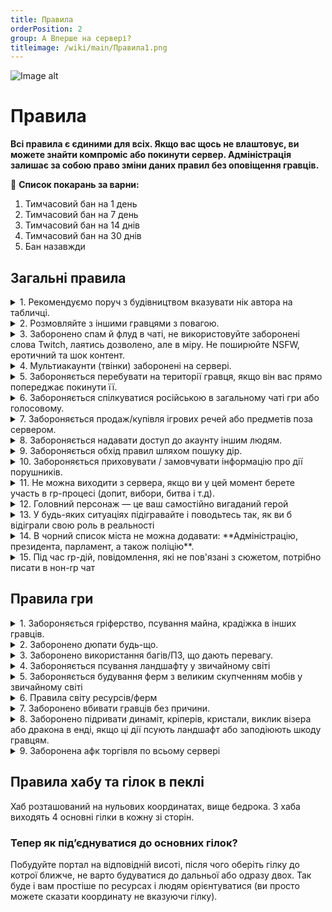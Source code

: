 ```yaml
---
title: Правила
orderPosition: 2
group: A Вперше на сервері?
titleimage: /wiki/main/Правила1.png
---
```


<img src='/wiki/main/Правила.png' className="topimage" alt="Image alt" />


# Правила

**Всі правила є єдиними для всіх. Якщо вас щось не влаштовує, ви можете знайти компроміс або покинути сервер. Адміністрація залишає за собою право зміни даних правил без оповіщення гравців.**

<aside>

🚨 **Список покарань за варни:**

1. Тимчасовий бан на 1 день
2. Тимчасовий бан на 7 день
3. Тимчасовий бан на 14 днів
4. Тимчасовий бан на 30 днів
5. Бан назавжди
</aside>


## Загальні правила

<details>

<summary>
 1. Рекомендуємо поруч з будівництвом вказувати нік автора на табличці. </summary>


Це один з єдиних варіантів помітити що це ваші ресурси, блоки, будівлі.

<aside>

🚨 Покарання: немає, але вашу територію, речі можуть пошкодити або забрати, й тоді це будуть лише ваші проблеми.
</aside>

</details>


<details>

<summary>
 2. Розмовляйте з іншими гравцями з повагою. </summary>


Без образ та негативу. Намагайтесь тримати себе в руках навіть в найскладніших ситуаціях. Завжди можна вирішити запитання звернувшись до адміністрації.

Заборонено просувати ідеології ненависті заснованої на расовому, етнічному або релігійному ґрунті. Расизм, нацизм, шовінізм, фашизм. Пропагування наркотиків теж заборонено. Можна відігравати РП із наркотиками, якщо наркотики будуть не справжніми, а вигаданими. Назва та зовнішній вигляд не має відсилати до справжніх наркотиків.

<aside>

🚨 Покарання: від варну до бану назавжди

Конфлікти це нормально, воно справді інколи трапляються, але виносьте це за сервер. Особисто розберіться один між одним. Звісно ж нормальна обґрунтована дискусія приймається.

</aside>


</details>



<details>

<summary>
 3. Заборонено спам й флуд в чаті, не використовуйте заборонені слова Twitch, лаятись дозволено, але в міру. Не поширюйте NSFW, еротичний та шок контент. </summary>


**Спам** — масове розсилання повідомлень рекламного чи іншого характеру людям, які не висловили бажання їх одержувати.

**Флуд** — марнослів'я, повідомлення, яке займає великі обсяги і не несе якоїсь нової чи корисної інформації. Крім того, флудом називають будь-яке повідомлення, яке не стосується теми діалогу,тощо.

**Ознайомитись зі забороненими словами можна тут** — [Заборонені слова на Twitch – Telegraph](https://telegra.ph/Zaboronen%D1%96-slova-na-Twitch-04-30).

<aside>

🚨 Покарання: від варну до бану назавжди

Моментальний бан назавжди видається якщо ви намірено використовуєте заборонені слова в присутності стрімера, ютубера, щоб його забанити.

</aside>

</details>


<details>

<summary>
 4. Мультиакаунти (твінки) заборонені на сервері. </summary>


Заборонено створювати нові акаунти, й заходити з них на сервер. Спроба заходу на сервер під нікнеймами інших гравців карається так само.

<aside>

🚨 Покарання: моментальний бан по ip усіх акаунтів.

</aside>

</details>


<details>

<summary>
 5. Забороняється перебувати на території гравця, якщо він вас прямо попереджає покинути її. </summary>


Якщо гравець прямо сказав, щоб ви покинули його територію, але у відповідь отримав ігнорування, він має повноцінне право вбити вас на своїй території, звісно ж територія повинна бути помічена(наприклад табличкою з вашим нікнеймом). Проте речі гравець зобов’язаний повернути.

Якщо ви стали тим самим хто просить покинути територію, а гравець не слухається, ви можете звернутися до поліції або адміністрації.

<aside>

🚨 Покарання: від штрафу до варну

</aside>

</details>


<details>

<summary>
 6. Забороняється спілкуватися російською в загальному чаті гри або голосовому. </summary>


Ми розуміємо, що перехід на українську має бути лагідним, тому якщо ви користуєтеся суржиком та стараєтеся говорити українською - ласкаво просимо.

<aside>

🚨 Покарання: від варну до бану

</aside>

</details>


<details>

<summary>
 7. Забороняється продаж/купівля ігрових речей або предметів поза сервером.</summary>


Будь-які способи придбати або продати щось за реальні гроші, steam, криптовалюти тощо.

<aside>

🚨 Покарання: бан назавжди

</aside>

</details>


<details>

<summary>
 8. Забороняється надавати доступ до акаунту іншим людям.</summary>


Відповідальність за акаунт несе тільки власник. Будь-які дії скоєні іншою стороною з вашого дозволу, не змінять ситуацію.

<aside>

🚨 Покарання: від варну до бану назавжди

</aside>

</details>


<details>

<summary>
 9. Забороняється обхід правил шляхом пошуку дір. </summary>


При знаходженні будь-якої дирки в правилах/сервері ви зобов'язані повідомити адміністрацію та можливо отримати винагороду.

<aside>

🚨 Покарання: від тимчасового бану до бану назавжди
</aside>

</details>


<details>

<summary>
 10. Забороняється приховувати / замовчувати інформацію про дії порушників. </summary>


За доведення факту вашого покривання злочинця, ви станете співучасником та будете також покарані правоохоронними органами.

<aside>

🚨 Покарання: штраф

</aside>

</details>


<details>

<summary>
 11. Не можна виходити з сервера, якщо ви у цей момент берете участь в rp-процесі (допит, вибори, битва і т.д).</summary>


Вас повинні очікувати до 5 хвилин, після чого буде вважатись
що ви покинули rp-процес без причини. Якщо ви вийшли через технічну
причину (наприклад, вимкнули світло), то ви повинні повідомити людей, які брали
участь у тій самій події / написати тікет з описом ситуації (обов'язково надайте доказ цього,
наприклад, фото, що у вас немає інтернету, світла і т.д.). Звісно, якщо просто вилетів Майнкрафт, тоді зайдіть одразу ж назад та сповістіть в
нон-rp чаті (/b &lt;повідомлення&gt;) про це гравцям. Це також відноситься і до ситуації коли ви у наручниках.

</details>


<details>

<summary>
 12. Головний персонаж — це ваш самостійно вигаданий герой </summary>


Ви надаєте персонажу ім'я, вік, місце проживання і т.д. Грайте свою роль, будь-те ким хочете.
</details>


<details>

<summary>
 13. У будь-яких ситуаціях підігравайте і поводьтесь так, як ви б відіграли свою роль в реальності</summary>


Щоб не з'явилось непорозумінь. Якщо, наприклад, ви потрапили у rp-ситуацію, якої не очікували, ви повинні просто імпровізувати, або старатись вийти з неї не порушуючи Role-Play.
</details>


<details>

<summary>
 14. В чорний список міста не можна додавати: **Адміністрацію, президента, парламент, а також поліцію**.</summary>


<aside>

🚨 Покарання: нічого, але в разі перешкодження цим людям понесете відповідальність.

</aside>

</details>


<details>

<summary>
 15. Під час rp-дій, повідомлення, які не пов'язані з сюжетом, потрібно писати в нон-rp чат </summary>


(/b &lt;текст&gt;)
</details>


## Правила гри

<details>

<summary>
 1. Забороняється гріферство, псування майна, крадіжка в інших гравців.</summary>



**Що таке гріферство?**

- Ламання блоків на території іншого гравця. Звісно якщо територія помічена (напр. табличкою з нікнеймом), але в любому випадку якщо бачите якісь скрині чи будови без таблички, краще запитайтесь, можливо гравець забув поставити табличку, чи її хтось зруйнував.
- Вбивство мобів, що знаходяться у загонах на території іншого гравця. Це також включає вище описане правило з табличками.
- Відкриття декоративних люків та дверей, які не призначені для того, щоб їх відкривали.
- Крадіжки. Коли ви берете речі, які вам не належать. Не твоє — не бери. Якщо в скрині лежать речі, і поруч немає таблички кого ці речі й для чого воно, тоді все одно їх краще не брати.
- Організація фінансових пірамід, механізми або скупчення ентіті, які спеціально створюють лаги на сервері.
- Відключення спавнрейту, заповнення ліміту мобів.
- Псування та руйнування загально доступних ферм. Це включає навіть руйнування одного чи пару блоків, або підрив кріпером по вашій вині.
- Заборонено ставити/ламати/видозмінювати будь-які блоки на Спавні, Хабі, Гілках за винятком власних шалкерів, ендер-скринь. Заборонено влаштовувати пвп у на цих територіях. Заборонено розміщення і вибух кристалів, динаміту, ліжок і т.д. на цих територіях.

**Коли це правило можна порушити?**

- Якщо постраждала сторона не має до вас претензій, то порушувати ці правила можна. Наприклад, можна влаштовувати PVP поєдинки, якщо обидві сторони згодні. Згода повинна бути задокументована у вигляді підписаної книги з угодами двох учасників, або простим скріншотом домовленості. Якщо доказів згоди немає, тоді гравець може пред'явити претензії, і ситуація розглядатиметься як гріферство.

<aside>

🚨 Покарання: від штрафу до бану назавжди

</aside>

</details>


<details>

<summary>
 2. Заборонено дюпати будь-що. </summary>


Проте можна використати дюп машину з тнт (так званих гусів) коли на сервері не більше шести людей, й дюп машину килимів для артів. Це єдині дюп машини які дозволені на сервері.

<aside>

🚨 Покарання: від тимчасового бану до бану назавжди

</aside>

</details>


<details>

<summary>
 3. Заборонено використання багів/ПЗ, що дають перевагу.</summary>


**Що таке чіти?**

- Чіт-клієнти, X-Ray, макроси, клікери, мод на автоматичну рибалку. Винятком є макроси для команд, наприклад, можна призначити автоматичне відігравання РП процесу.

**Проте є винятки**

- Litematica - дозволена
- easyPlaceMode - дозволений (Не Priter)
- Replay Mod - дозволений
- Міні-карта - дозволена

<aside>

🚨 Покарання: від тимчасового бану до бану назавжди

</aside>

</details>


<details>

<summary>
 4. Забороняється псування ландшафту у звичайному світі </summary>


**Це правило не стосується світу ресурсів/ферми!**

- Обмежуйтесь в добувані ресурсів, блоків у звичайному світі тому, що для цього існує світ ресурсів/ферм
- Дорубуйте дерева до кінця
- Зносьте стовпи, які ви побудували
- Забирайте ваші надписи в повітрі
- Не використовуйте блоки для переміщення, ставлячи їх під себе під час бігу.
- Закривайте дірки від кріперів
- Не підривайте територію. Навіть якщо ця територія належить вам або нікому не належить
- Не робіть лавакасти
- Енд не є вийнятком, у ньому також заборонене будь-яке псування, окрім зносу обсидіанових стовпів.

<aside>

🚨 Покарання: від штрафу до бану назавжди

За багаторазове псування ландшафту ви отримаєте тимчасовий бан також обов’язково будете змушені відбудовувати нароблене. За псування ландшафту у великих розмірах, наприклад лавакасти, видається миттєвий бан назавжди.

</aside>

</details>


<details>

<summary>
 5. Забороняється будування ферм з великим скупченням мобів у звичайному світі</summary>


Усі великі ферми, дозволено будували лише у світі ресурсів/ферм. Це зроблено для того, щоб полегшити навантаження на основний сервер та зберігати красивий ландшафт.

**Усі дозволені ферми є у спису нижче, ті котрих немає в списку заборонені!**

## Список дозволених ферм у звичайному світі

- Поля і ферми з ручним збиранням
- Ферма тростини
- Ферма сквідів зі збором однією вагонеткою з воронкою
- Ферма слизу без використання порталів
- Фармилка насіння/картоплі/морквини на роздавачах із вимикачем
- Ферма гвардів (тільки загальна)
- Генератори кругляка і базальту без використання TNT
- Ферма снігу
- Ферми на спавнерах, за умови, що вони не промальовані постійно і моби не накопичуються у великих кількостях
- Трейдхол (тільки один загальний). Зберігання селян дозволено лише для декоративної мети, не більше п'яти на базі.
- Ферма заліза, до 6 селян на фермі.

<aside>

🚨 Покарання: від штрафу до тимчасового бану, й обов’язково знос споруди

Якщо ви не приберете споруду, то це буде просто стерто без повернення ресурсів, або ферма просто стане доступною для усіх бажаючих, якщо вона була повністю готовою.

</aside>

</details>


<details>

<summary>
 6. Правила світу ресурсів/ферм </summary>


Світ ресурсів/ферм призначений як для будівництва загальних і особистих ферм, так і для добування ресурсів для ваших потреб. Будувати особисті ферми обов'язково потрібно так, щоб не вбивати ними сервер.

- У жодному разі НЕ будуйте ферми та трейдхоли шарами або з мінімальною відстанню між ними, провантажуючи одразу кілька великих ферм і велику кількість сутностей одночасно.
- Не лінуйтеся і не соромтеся користуватися загальними трейдхолами і фермами замість того, щоб будувати на своїй базі те, що вже побудовано для вас.
- Сід світу ферм - -3924487049056212637. Його дозволено використовувати для пошуку слаймчанків, потрібних біомів і місць під найефективніші ферми. Для пошуку руд сід використовувати заборонено.
- Про створення великої потужної ферми (як загальної, так і особистої) обов'язково повідомте адміністрацію сервера, ми можемо допомогти з вибором місця, щоб уникнути сильних лагів на сервері, а також ситуацій, коли загальна потужна ферма того чи іншого ресурсу вже існує.
- На сервері заборонено будівництво Light/Update Suppressor. Ядро сервера не дозволяє йому коректно працювати.
- Правила світу ферм поширюються на енд і пекло в цьому.
- Відповідальність за TPS несуть самі гравці.
- Запускати одночасно більше 6 гусей з динамітом - заборонено. У разі, якщо онлайн у світі невеликий, а TPS 20, можна збільшити кількість гусей до 12. У разі різкого падіння TPS, необхідно припинити розкопки гусями.

<aside>

🚨 Покарання: від штрафу до тимчасового бану, й обов’язково знос споруди

Якщо ви не приберете споруду, то це буде просто стерто без повернення ресурсів, або ферма просто стане доступною для усіх бажаючих, якщо вона була повністю готовою.

</aside>

</details>


<details>

<summary>
 7. Заборонено вбивати гравців без причини.</summary>


<aside>

🚨 Покарання: від штрафу до варну

</aside>

</details>


<details>

<summary>
 8. Заборонено підривати динаміт, кріперів, кристали, виклик візера або дракона в енді, якщо ці дії псують ландшафт або заподіюють шкоду гравцям.</summary>


<aside>

🚨 Покарання: від штрафу до бану назавжди

</aside>

</details>


<details>

<summary>
 9. Заборонена афк торгівля по всьому сервері </summary>


Ви маєте право торгувати лише через взаємодію з гравцями будучи онлайн на сервері.

**Проте є винятки:** В торгівельних зонах зазначених владою можна торгувати в афк

<aside>

🚨 Покарання: від штрафу до бану назавжди
</aside>


</details>



## Правила хабу та гілок в пеклі

Хаб розташований на нульових координатах, вище бедрока. З хаба виходять 4 основні гілки в кожну зі сторін.

### Тепер як під’єднуватися до основних гілок?

Побудуйте портал на відповідній висоті, після чого оберіть гілку до котрої ближче, не варто будуватися до дальньої або одразу двох. Так буде і вам простіше по ресурсах і людям орієнтуватися (ви просто можете сказати координату не вказуючи гілку).

